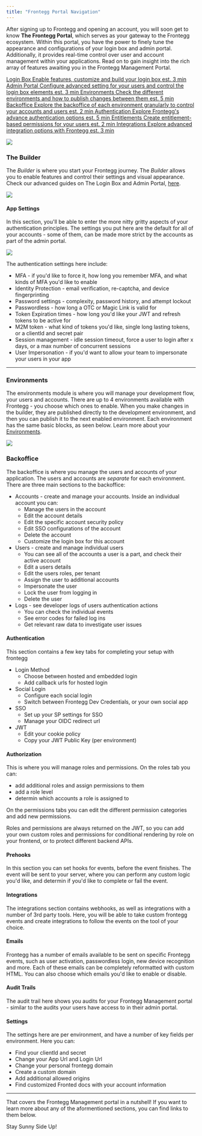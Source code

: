 ```yaml
---
title: "Frontegg Portal Navigation"
---
```


After signing up to Frontegg and opening an account, you will soon get to know **The Frontegg Portal**, which serves as your gateway to the Frontegg ecosystem. Within this portal, you have the power to finely tune the appearance and configurations of your login box and admin portal. Additionally, it provides real-time control over user and account management within your applications. Read on to gain insight into the rich array of features awaiting you in the Frontegg Management Portal.

[ Login Box Enable features, customize and build your login box est. 3 min ](https://docs.frontegg.com/v2.0.2/docs/login-box-overview) [ Admin Portal Configure advanced setting for your users and control the login box elements est. 3 min ](https://docs.frontegg.com/v2.0.2/docs/admin-portal-introduction) [ Environments Check the different environments and how to publish changes between them est. 5 min ](https://docs.frontegg.com/v2.0.2/docs/environments-introduction) [ Backoffice Explore the backoffice of each environment granularly to control your accounts and users est. 2 min ](https://docs.frontegg.com/v2.0.2/docs/user-management) [ Authentication Explore Frontegg's advance authentication options est. 5 min ](https://docs.frontegg.com/v2.0.2/docs/authentication) [ Entitlements Create entitlement-based permissions for your users est. 2 min ](https://docs.frontegg.com/v2.0.2/docs/entitlements) [ Integrations Explore advanced integration options with Frontegg est. 3 min ](https://docs.frontegg.com/v2.0.2/docs/overview-5) 

![](/images/d42bcfb-image.png)

### The Builder

The _Builder_ is where you start your Frontegg journey. The _Builder_ allows you to enable features and control their settings and visual appearance. Check our advanced guides on The Login Box and Admin Portal, [here](/docs/builder-2). 

![](/images/f6c6610-image.png)

#### App Settings

In this section, you'll be able to enter the more nitty gritty aspects of your authentication principles. The settings you put here are the default for all of your accounts - some of them, can be made more strict by the accounts as part of the admin portal.

![](/images/d0926e6-image.png)

The authentication settings here include:

* MFA - if you'd like to force it, how long you remember MFA, and what kinds of MFA you'd like to enable
* Identity Protection - email verification, re-captcha, and device fingerprinting
* Password settings - complexity, password history, and attempt lockout
* Passwordless - how long a OTC or Magic Link is valid for
* Token Expiration times - how long you'd like your JWT and refresh tokens to be active for
* M2M token - what kind of tokens you'd like, single long lasting tokens, or a clientId and secret pair
* Session management - idle session timeout, force a user to login after x days, or a max number of concurrent sessions
* User Impersonation - if you'd want to allow your team to impersonate your users in your app

---

### Environments

The environments module is where you will manage your development flow, your users and accounts. There are up to 4 environments available with Frontegg - you choose which ones to enable. When you make changes in the builder, they are published directly to the development environment, and then you can publish it to the next enabled environment. Each environment has the same basic blocks, as seen below. Learn more about your [Environments](/docs/environments-introduction). 

![](/images/26f8be2-image.png)

### Backoffice

The backoffice is where you manage the users and accounts of your application. The users and accounts are _separate_ for each environment. There are three main sections to the backoffice:

* Accounts - create and manage your accounts. Inside an individual account you can:  
   * Manage the users in the account  
   * Edit the account details  
   * Edit the specific account security policy  
   * Edit SSO configurations of the account  
   * Delete the account  
   * Customize the login box for this account
* Users - create and manage individual users  
   * You can see all of the accounts a user is a part, and check their active account  
   * Edit a users details  
   * Edit the users roles, per tenant  
   * Assign the user to additional accounts  
   * Impersonate the user  
   * Lock the user from logging in  
   * Delete the user
* Logs - see developer logs of users authentication actions  
   * You can check the individual events  
   * See error codes for failed log ins  
   * Get relevant raw data to investigate user issues

#### Authentication

This section contains a few key tabs for completing your setup with frontegg

* Login Method  
   * Choose between hosted and embedded login  
   * Add callback urls for hosted login
* Social Login  
   * Configure each social login  
   * Switch between Frontegg Dev Credentials, or your own social app
* SSO  
   * Set up your SP settings for SSO  
   * Manage your OIDC redirect url
* JWT  
   * Edit your cookie policy  
   * Copy your JWT Public Key (per environment)

#### Authorization

This is where you will manage roles and permissions. On the roles tab you can:

* add additional roles and assign permissions to them
* add a role level
* determin which accounts a role is assigned to

On the permissions tabs you can edit the different permission categories and add new permissions. 

Roles and permissions are always returned on the JWT, so you can add your own custom roles and permissions for conditional rendering by role on your frontend, or to protect different backend APIs.

#### Prehooks

In this section you can set hooks for events, before the event finishes. The event will be sent to your server, where you can perform any custom logic you'd like, and determin if you'd like to complete or fail the event.

#### Integrations

The integrations section contains webhooks, as well as integrations with a number of 3rd party tools. Here, you will be able to take custom frontegg events and create integrations to follow the events on the tool of your choice.

#### Emails

Frontegg has a number of emails available to be sent on specific Frontegg events, such as user activation, passwordless login, new device recognition and more. Each of these emails can be completely reformatted with custom HTML. You can also choose which emails you'd like to enable or disable.

#### Audit Trails

The audit trail here shows you audits for your Frontegg Management portal - similar to the audits your users have access to in their admin portal.

#### Settings

The settings here are per environment, and have a number of key fields per environment. Here you can:

* Find your clientId and secret
* Change your App Url and Login Url
* Change your personal frontegg domain
* Create a custom domain
* Add additional allowed origins
* Find customized Fronted docs with your account information

---

That covers the Frontegg Management portal in a nutshell! If you want to learn more about any of the aformentioned sections, you can find links to them below. 

Stay Sunny Side Up!